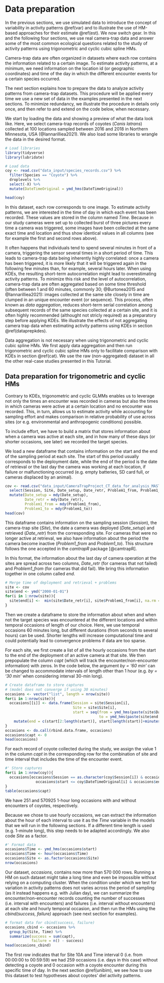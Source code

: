# Data preparation {#dataprep}

In the previous sections, we use simulated data to introduce the concept of variability in activity patterns \@ref(var) and to illustrate the use of HM-based approaches for their estimate \@ref(est). We now switch gear. In this and the following four sections, we use real camera-trap data and answer some of the most common ecological questions related to the study of activity patterns using trigonometric and cyclic cubic spline HMs.

Camera-trap data are often organized in datasets where each row contains the information related to a certain image. To estimate activity patterns, at a minimum, we need information on the location id (or geographic coordinates) and time of the day in which the different encounter events for a certain species occurred. 

The next section explains how to prepare the data to analyze activity patterns from camera-trap datasets. This procedure will be applied every time we use a new set of data in the examples presented in the next sections. To minimize redundancy, we illustrate the procedure in details only once, and then refer to and extend on the code below, when necessary. 

We start by loading the data and showing a preview of what the data look like. Here, we select camera-trap records of coyotes (*Canis latrans*) collected at 100 locations sampled between 2016 and 2018 in Northern Minnesota, USA (@Iannarilliea2021). We also load some libraries to wrangle the data in the desired format.

```r
# Load libraries
library(tidyverse)
library(lubridate)

# Load data
coy <- read.csv("data_input/species_records.csv") %>% 
  filter(Species == "Coyote") %>% 
  droplevels %>% 
  select(-X) %>% 
  mutate(DateTimeOriginal = ymd_hms(DateTimeOriginal))

head(coy)

```

In this dataset, each row corresponds to one image. To estimate activity patterns, we are interested in the time of day in which each event has been recorded. These values are stored in the column named _Time_. Because in our study cameras were set up to collected burst of three pictures every time a camera was triggered, some images have been collected at the same exact time and location and thus show identical values in all columns (see for example the first and second rows above).

It often happens that individuals tend to spend several minutes in front of a camera, triggering the sensor several times in a short period of time. This leads to camera-trap data being inherently highly correlated: once a camera has been triggered, it is more likely that it will be triggered again in the following few minutes than, for example, several hours later. When using KDEs, the resulting short-term autocorrelation might lead to overestimating activity patterns. To minimize this risk and the level of autocorrelation, camera-trap data are often aggregated based on some time threshold (often between 1 and 60 minutes, commonly 30; @Burtonea2015 and @Iannarilliea2021): images collected at the same site closely in time are clumped in an unique encounter event (or sequence). This process, often known as _data aggregation_, reduces short-term serial correlation among subsequent records of the same species collected at a certain site, and it is often highly recommended (althought not stricly required) as a preparatory step before applying KDEs. We illustrate the effects of not aggregating camera trap data when estimating activity patterns using KDEs in section \@ref(dataprepkdes). 

Data aggregation is not necessary when using trigonometric and cyclic cubic spline HMs. We first apply data aggregation and then run trigonometric and cyclic cubic spline HMs only to facilitate comparison with KDEs in section \@ref(cat). We use the raw (non-aggregated) dataset in all the other real-case studies presented in this Tutorial.

## Data preparation for trigonometric and cyclic HMs {#dataprephm}

Contrary to KDEs, trigonometric and cyclic GLMMs enables us to leverage not only the times an encounter was recorded in cameras but also the times in which cameras were active at a certain location and no encounter was recorded. This, in turn, allows us to estimate activity while accounting for sampling effort and makes comparison in relative probability of use across sites (or e.g. environmental and anthropogenic conditions) possible.

To include effort, we have to build a matrix that stores information about when a camera was active at each site, and in how many of these days (or shorter occasions, see later) we recorded the target species.

We load a new dataframe that contains information on the start and the end of the sampling period at each site. The start of this period usually corresponds to the deployment date, while the end of the period is the date of retrieval or the last day the camera was working at each location, if failure or malfunctioning occurred (e.g. empty batteries, SD card full, or cameras displaced by an animal).

```r
cov <- read.csv("data_input/CameraTrapProject_CT_data_for_analysis_MASTER.csv", as.is = TRUE) %>% 
  select(Session, Site, Date_setup, Date_retr, Problem1_from, Problem1_to) %>% 
  mutate(Date_setup = mdy(Date_setup),
         Date_retr = mdy(Date_retr),
         Problem1_from = mdy(Problem1_from),
         Problem1_to = mdy(Problem1_to)) 
head(cov)
```

This dataframe contains information on the sampling session (_Session_), the camera-trap site (_Site_), the date a camera was deployed (_Date_setup_) and retrieved (_Date_retr_) from the corresponding site. For cameras that were no longer active at retrieval, we also have information about the period the camera become inactive (_Problem1_from_ and _Problem1_to_). This structure follows the one accepted in the *camtrapR* package [@camtrapR].

In this format, the information about the last day of camera operation at the sites are spread across two columns, _Date_retr_ (for cameras that not failed) and _Problem1_from_ (for cameras that did fail). We bring this information together in one column called _end_.

```r
# Merge time of deployment and retrieval + problems
site <- cov
site$end <- ymd("2000-01-01")
for(i in 1:nrow(site)){
  site$end[i] <-  min(site$Date_retr[i], site$Problem1_from[i], na.rm = TRUE)
}
```

Then we create a dataframe to store the information about when and when not the target species was encountered at the different locations and within temporal occasions of length of our choice. Here, we use temporal occasions 60 minutes long, but different durations (from seconds to several hours) can be used. Shorter lengths will increase computational time and could potentially lead to convergence problems if data are too sparse. 

For each site, we first create a list of all the hourly occasions from the start to the end of the deployment of an active camera at that site. We then prepopulate the column _capt_ (which will track the encounter/non-encounter information) with zeros. In the code below, the argument _by = '60 min'_ can be changed to accommodate intervals of length other than 1 hour (e.g. _by = '30 min'_ when considering interval 30-min long).

```r
# Create dataframe to store captures 
# (model does not converge if using 30 minutes)
occasions <- vector("list", length = nrow(site))
for(i in 1:nrow(site)){
  occasions[[i]] <- data.frame(Session = site$Session[i],
                               Site = site$Site[i],
                               start = seq(from = ymd_hms(paste(site$Date_setup[i], "00:00:00", sep = " ")), 
                                           to = ymd_hms(paste(site$end[i], "23:59:59", sep = " ")), by = '60 min')) %>% 
    mutate(end = c(start[2:length(start)], start[length(start)]+minutes(60))) 
}
occasions <- do.call(rbind.data.frame, occasions)
occasions$capt <- 0
head(occasions)
```

For each record of coyote collected during the study, we assign the value 1 in the column _capt_ in the corresponding row for the combination of site and time interval that includes the time of the encounter event. 

```r
#' Store captures
for(i in 1:nrow(coy)){
  occasions[occasions$Session == as.character(coy$Session[i]) & occasions$Site == as.character(coy$Station[i]) &
              occasions$start <= coy$DateTimeOriginal[i] & occasions$end > coy$DateTimeOriginal[i], "capt"] <- 1
}
table(occasions$capt)
```

We have 251 and 570925 1-hour long occasions with and without encounters of coyotes, respectively. 

Because we chose to use hourly occasions, we can extract the information about the hour of each interval to use it as the _Time_ variable in the models that we will run in the following sections. If a different time length is used (e.g. 1-minute long), this step needs to be adapted accordingly. We also code _Site_ as a factor.

```r
#' Format data 
occasions$Time <- ymd_hms(occasions$start) 
occasions$Time <- hour(occasions$Time)
occasions$Site <- as.factor(occasions$Site)
nrow(occasions)
```
Our dataset, _occasions_, contains now more than 570 000 rows. Running a HM on such dataset might take a long time and even be impossible without relying on a computing cluster. When the condition under which we test for variation in activity patterns does not varies across the period of sampling (as it instead happens e.g. with Julian day), we can summarize the encounter/non-encounter records counting the number of successes (i.e. interval with encounters) and failures (i.e. interval without encounters) at each site and hourly temporal occasion, and then run the HMs using the _cbind(success, failure)_ approach (see next section for examples).

```r
# format data for cbind(success, failure)
occasions_cbind <- occasions %>% 
  group_by(Site, Time) %>% 
  summarize(success = sum(capt),
            failure = n() - success)
head(occasions_cbind)
```

The first row indicates that for Site 10A and Time interval 0 (i.e. from 00:00:00 to 00:59:59) we had 259 occasions (i.e. days in this case) without detecting a coyote and 0 occasion with a coyote encounter during this specific time of day. In the next section \@ref(unibim), we see how to use this dataset to test hypotheses about coyotes' diel activity patterns.